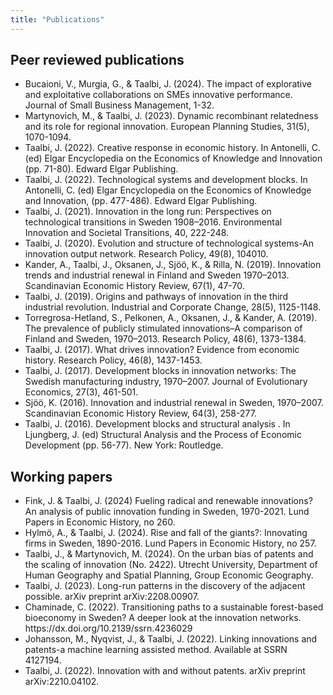 ---
title: "Publications"
---
## Peer reviewed publications

+ Bucaioni, V., Murgia, G., & Taalbi, J. (2024). The impact of explorative and exploitative collaborations on SMEs innovative performance. Journal of Small Business Management, 1-32.
+ Martynovich, M., & Taalbi, J. (2023). Dynamic recombinant relatedness and its role for regional innovation. European Planning Studies, 31(5), 1070-1094.
+ Taalbi, J. (2022). Creative response in economic history. In Antonelli, C. (ed) Elgar Encyclopedia on the Economics of Knowledge and Innovation (pp. 71-80). Edward Elgar Publishing.
+ Taalbi, J. (2022). Technological systems and development blocks. In Antonelli, C. (ed) Elgar Encyclopedia on the Economics of Knowledge and Innovation, (pp. 477-486). Edward Elgar Publishing.
+ Taalbi, J. (2021). Innovation in the long run: Perspectives on technological transitions in Sweden 1908–2016. Environmental Innovation and Societal Transitions, 40, 222-248.
+ Taalbi, J. (2020). Evolution and structure of technological systems-An innovation output network. Research Policy, 49(8), 104010.
+ Kander, A., Taalbi, J., Oksanen, J., Sjöö, K., & Rilla, N. (2019). Innovation trends and industrial renewal in Finland and Sweden 1970–2013. Scandinavian Economic History Review, 67(1), 47-70.
+ Taalbi, J. (2019). Origins and pathways of innovation in the third industrial revolution. Industrial and Corporate Change, 28(5), 1125-1148.
+ Torregrosa-Hetland, S., Pelkonen, A., Oksanen, J., & Kander, A. (2019). The prevalence of publicly stimulated innovations–A comparison of Finland and Sweden, 1970–2013. Research Policy, 48(6), 1373-1384.
+ Taalbi, J. (2017). What drives innovation? Evidence from economic history. Research Policy, 46(8), 1437-1453.
+ Taalbi, J. (2017). Development blocks in innovation networks: The Swedish manufacturing industry, 1970–2007. Journal of Evolutionary Economics, 27(3), 461-501.
+ Sjöö, K. (2016). Innovation and industrial renewal in Sweden, 1970–2007. Scandinavian Economic History Review, 64(3), 258-277.
+ Taalbi, J. (2016). Development blocks and structural analysis . In Ljungberg, J. (ed) Structural Analysis and the Process of Economic Development (pp. 56-77). New York: Routledge.

## Working papers

+ Fink, J. & Taalbi, J. (2024) Fueling radical and renewable innovations? An analysis of public innovation funding in Sweden, 1970-2021. Lund Papers in Economic History, no 260.
+ Hylmö, A., & Taalbi, J. (2024). Rise and fall of the giants?: Innovating firms in Sweden, 1890-2016. Lund Papers in Economic History, no 257.
+ Taalbi, J., & Martynovich, M. (2024). On the urban bias of patents and the scaling of innovation (No. 2422). Utrecht University, Department of Human Geography and Spatial Planning, Group Economic Geography.
+ Taalbi, J. (2023). Long-run patterns in the discovery of the adjacent possible. arXiv preprint arXiv:2208.00907.
+ Chaminade, C. (2022). Transitioning paths to a sustainable forest-based bioeconomy in Sweden? A deeper look at the innovation networks. https://dx.doi.org/10.2139/ssrn.4236029
+ Johansson, M., Nyqvist, J., & Taalbi, J. (2022). Linking innovations and patents-a machine learning assisted method. Available at SSRN 4127194.
+ Taalbi, J. (2022). Innovation with and without patents. arXiv preprint arXiv:2210.04102.
